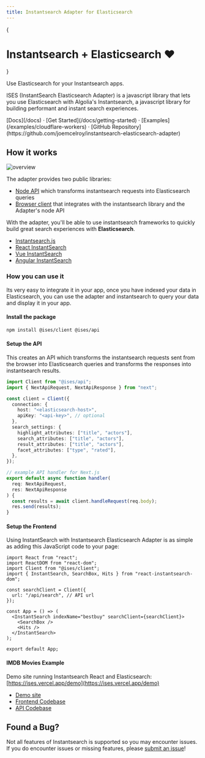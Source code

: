 ```yaml
---
title: Instantsearch Adapter for Elasticsearch
---
```



{<h1 className="text-center font-extrabold md:text-5xl mt-8">Instantsearch + Elasticsearch ❤️</h1>}

<Bleed>
  <div className="mx-auto max-w-full w-[880px] text-center px-4 mb-10">
    <p className="text-xl mb-2 text-gray-400 md:!text-2xl">
      Use Elasticsearch for your Instantsearch apps.
    </p>
  </div>
</Bleed>

<p className="text-center">
  ISES (InstantSearch Elasticsearch Adapter) is a javascript library that lets
  you use Elasticsearch with Algolia's Instantsearch, a javascript library for
  building performant and instant search experiences.
</p>

<div className="mt-6 mb-20 text-center">
  [Docs](/docs) · [Get Started](/docs/getting-started) ·
  [Examples](/examples/cloudflare-workers) · [GitHub
  Repository](https://github.com/joemcelroy/instantsearch-elasticsearch-adapter)
</div>

## How it works

![overview](../public/ises-overview.png)

The adapter provides two public libraries:

- [Node API](./reference/api) which transforms instantsearch requests into Elasticsearch queries
- [Browser client](./reference/client) that integrates with the instantsearch library and the Adapter's node API

With the adapter, you'll be able to use instantsearch frameworks to quickly build great search experiences with **Elasticsearch**.

- [Instantsearch.js](https://github.com/algolia/instantsearch.js)
- [React InstantSearch](https://github.com/algolia/react-instantsearch)
- [Vue InstantSearch](https://github.com/algolia/vue-instantsearch)
- [Angular InstantSearch](https://github.com/algolia/angular-instantsearch)

### How you can use it

Its very easy to integrate it in your app, once you have indexed your data in Elasticsearch, you can use the adapter and instantsearch to query your data and display it in your app.

#### Install the package

```bash
npm install @ises/client @ises/api
```

#### Setup the API

This creates an API which transforms the instantsearch requests sent from the browser into Elasticsearch queries and transforms the responses into instantsearch results.

```ts
import Client from "@ises/api";
import { NextApiRequest, NextApiResponse } from "next";

const client = Client({
  connection: {
    host: "<elasticsearch-host>",
    apiKey: "<api-key>", // optional
  },
  search_settings: {
    highlight_attributes: ["title", "actors"],
    search_attributes: ["title", "actors"],
    result_attributes: ["title", "actors"],
    facet_attributes: ["type", "rated"],
  },
});

// example API handler for Next.js
export default async function handler(
  req: NextApiRequest,
  res: NextApiResponse
) {
  const results = await client.handleRequest(req.body);
  res.send(results);
}
```

#### Setup the Frontend

Using InstantSearch with Instantsearch Elasticsearch Adapter is as simple as adding this JavaScript code to your page:

```tsx
import React from "react";
import ReactDOM from "react-dom";
import Client from "@ises/client";
import { InstantSearch, SearchBox, Hits } from "react-instantsearch-dom";

const searchClient = Client({
  url: "/api/search", // API url
});

const App = () => (
  <InstantSearch indexName="bestbuy" searchClient={searchClient}>
    <SearchBox />
    <Hits />
  </InstantSearch>
);

export default App;
```

#### IMDB Movies Example

Demo site running Instantsearch React and Elasticsearch: [https://ises.vercel.app/demo](https://ises.vercel.app/demo)

- [Demo site](/demo)
- [Frontend Codebase](https://github.com/joemcelroy/instantsearch-elasticsearch-adapter/tree/main/apps/web/pages/demo.tsx)
- [API Codebase](https://github.com/joemcelroy/instantsearch-elasticsearch-adapter/tree/main/apps/web/pages/api/search.tsx)

## Found a Bug?

Not all features of Instantsearch is supported so you may encounter issues. If you do encounter issues or missing features, please [submit an issue](https://github.com/joemcelroy/instantsearch-elasticsearch-adapter/issues)!
